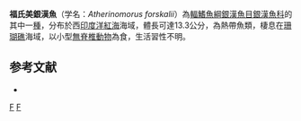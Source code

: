 {{Speciesbox 
| status = NE
| status_system = IUCN3.1
| taxon = Atherinomorus forskalii
| authority =  [[Rüppell|Rüppell]], 1838
| synonyms = *''Atherina forskalii'' <small>Rüppell, 1838</small>
*''Pranesus pinguis forskalii'' <small>Rüppell, 1838</small>
}}
'''福氏美銀漢魚'''（学名：''Atherinomorus forskalii''）為[[輻鰭魚綱|輻鰭魚綱]][[銀漢魚目|銀漢魚目]][[銀漢魚科|銀漢魚科]]的其中一[[種|種]]，分布於西[[印度洋|印度洋]][[紅海|紅海]]海域，體長可達13.3公分，為熱帶魚類，棲息在[[珊瑚礁|珊瑚礁]]海域，以小型[[無脊椎動物|無脊椎動物]]為食，生活習性不明。

==参考文献==
*{{FishBase_species|genus=Atherinomorus|species=forskalii|year=2016|month=4}}

{{Taxonbar|from=Q23719135}}

[[Category:美銀漢魚屬|F]]
[[Category:1838年描述的鱼类|F]]